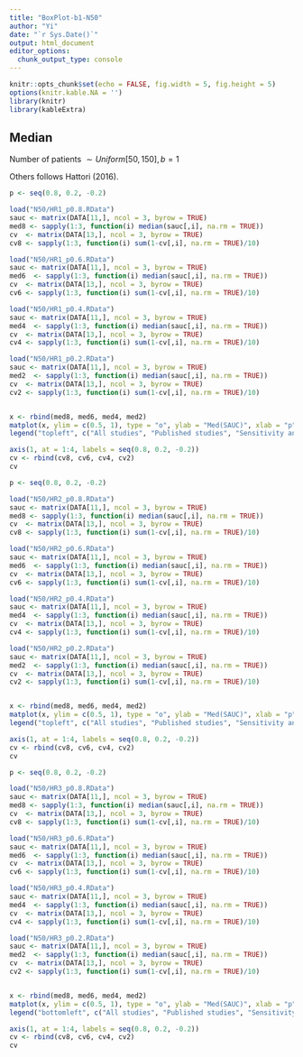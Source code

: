 ```yaml
---
title: "BoxPlot-b1-N50"
author: "Yi"
date: "`r Sys.Date()`"
output: html_document
editor_options: 
  chunk_output_type: console
---
```


```r
knitr::opts_chunk$set(echo = FALSE, fig.width = 5, fig.height = 5)
options(knitr.kable.NA = '')
library(knitr)
library(kableExtra)
```



## Median

Number of patients $\sim Uniform[50, 150], b = 1$

Others follows Hattori (2016).

```r

p <- seq(0.8, 0.2, -0.2)

load("N50/HR1_p0.8.RData")
sauc <- matrix(DATA[11,], ncol = 3, byrow = TRUE)
med8 <- sapply(1:3, function(i) median(sauc[,i], na.rm = TRUE))
cv  <- matrix(DATA[13,], ncol = 3, byrow = TRUE)
cv8 <- sapply(1:3, function(i) sum(1-cv[,i], na.rm = TRUE)/10)

load("N50/HR1_p0.6.RData")
sauc <- matrix(DATA[11,], ncol = 3, byrow = TRUE)
med6  <- sapply(1:3, function(i) median(sauc[,i], na.rm = TRUE))
cv  <- matrix(DATA[13,], ncol = 3, byrow = TRUE)
cv6 <- sapply(1:3, function(i) sum(1-cv[,i], na.rm = TRUE)/10)

load("N50/HR1_p0.4.RData")
sauc <- matrix(DATA[11,], ncol = 3, byrow = TRUE)
med4  <- sapply(1:3, function(i) median(sauc[,i], na.rm = TRUE))
cv  <- matrix(DATA[13,], ncol = 3, byrow = TRUE)
cv4 <- sapply(1:3, function(i) sum(1-cv[,i], na.rm = TRUE)/10)

load("N50/HR1_p0.2.RData")
sauc <- matrix(DATA[11,], ncol = 3, byrow = TRUE)
med2  <- sapply(1:3, function(i) median(sauc[,i], na.rm = TRUE))
cv  <- matrix(DATA[13,], ncol = 3, byrow = TRUE)
cv2 <- sapply(1:3, function(i) sum(1-cv[,i], na.rm = TRUE)/10)


x <- rbind(med8, med6, med4, med2)
matplot(x, ylim = c(0.5, 1), type = "o", ylab = "Med(SAUC)", xlab = "p", xaxt = "n", pch = 1:3)
legend("topleft", c("All studies", "Published studies", "Sensitivity analysis"), col = 1:3, lty = 1:3, pch = 1:3)

axis(1, at = 1:4, labels = seq(0.8, 0.2, -0.2))
cv <- rbind(cv8, cv6, cv4, cv2)
cv
```



```r

p <- seq(0.8, 0.2, -0.2)

load("N50/HR2_p0.8.RData")
sauc <- matrix(DATA[11,], ncol = 3, byrow = TRUE)
med8 <- sapply(1:3, function(i) median(sauc[,i], na.rm = TRUE))
cv  <- matrix(DATA[13,], ncol = 3, byrow = TRUE)
cv8 <- sapply(1:3, function(i) sum(1-cv[,i], na.rm = TRUE)/10)

load("N50/HR2_p0.6.RData")
sauc <- matrix(DATA[11,], ncol = 3, byrow = TRUE)
med6  <- sapply(1:3, function(i) median(sauc[,i], na.rm = TRUE))
cv  <- matrix(DATA[13,], ncol = 3, byrow = TRUE)
cv6 <- sapply(1:3, function(i) sum(1-cv[,i], na.rm = TRUE)/10)

load("N50/HR2_p0.4.RData")
sauc <- matrix(DATA[11,], ncol = 3, byrow = TRUE)
med4  <- sapply(1:3, function(i) median(sauc[,i], na.rm = TRUE))
cv  <- matrix(DATA[13,], ncol = 3, byrow = TRUE)
cv4 <- sapply(1:3, function(i) sum(1-cv[,i], na.rm = TRUE)/10)

load("N50/HR2_p0.2.RData")
sauc <- matrix(DATA[11,], ncol = 3, byrow = TRUE)
med2  <- sapply(1:3, function(i) median(sauc[,i], na.rm = TRUE))
cv  <- matrix(DATA[13,], ncol = 3, byrow = TRUE)
cv2 <- sapply(1:3, function(i) sum(1-cv[,i], na.rm = TRUE)/10)


x <- rbind(med8, med6, med4, med2)
matplot(x, ylim = c(0.5, 1), type = "o", ylab = "Med(SAUC)", xlab = "p", xaxt = "n", pch = 1:3)
legend("topleft", c("All studies", "Published studies", "Sensitivity analysis"), col = 1:3, lty = 1:3, pch = 1:3)

axis(1, at = 1:4, labels = seq(0.8, 0.2, -0.2))
cv <- rbind(cv8, cv6, cv4, cv2)
cv
```



```r

p <- seq(0.8, 0.2, -0.2)

load("N50/HR3_p0.8.RData")
sauc <- matrix(DATA[11,], ncol = 3, byrow = TRUE)
med8 <- sapply(1:3, function(i) median(sauc[,i], na.rm = TRUE))
cv  <- matrix(DATA[13,], ncol = 3, byrow = TRUE)
cv8 <- sapply(1:3, function(i) sum(1-cv[,i], na.rm = TRUE)/10)

load("N50/HR3_p0.6.RData")
sauc <- matrix(DATA[11,], ncol = 3, byrow = TRUE)
med6  <- sapply(1:3, function(i) median(sauc[,i], na.rm = TRUE))
cv  <- matrix(DATA[13,], ncol = 3, byrow = TRUE)
cv6 <- sapply(1:3, function(i) sum(1-cv[,i], na.rm = TRUE)/10)

load("N50/HR3_p0.4.RData")
sauc <- matrix(DATA[11,], ncol = 3, byrow = TRUE)
med4  <- sapply(1:3, function(i) median(sauc[,i], na.rm = TRUE))
cv  <- matrix(DATA[13,], ncol = 3, byrow = TRUE)
cv4 <- sapply(1:3, function(i) sum(1-cv[,i], na.rm = TRUE)/10)

load("N50/HR3_p0.2.RData")
sauc <- matrix(DATA[11,], ncol = 3, byrow = TRUE)
med2  <- sapply(1:3, function(i) median(sauc[,i], na.rm = TRUE))
cv  <- matrix(DATA[13,], ncol = 3, byrow = TRUE)
cv2 <- sapply(1:3, function(i) sum(1-cv[,i], na.rm = TRUE)/10)


x <- rbind(med8, med6, med4, med2)
matplot(x, ylim = c(0.5, 1), type = "o", ylab = "Med(SAUC)", xlab = "p", xaxt = "n", pch = 1:3)
legend("bottomleft", c("All studies", "Published studies", "Sensitivity analysis"), col = 1:3, lty = 1:3, pch = 1:3)

axis(1, at = 1:4, labels = seq(0.8, 0.2, -0.2))
cv <- rbind(cv8, cv6, cv4, cv2)
cv
```